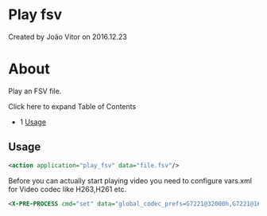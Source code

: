 
# Play fsv 

 Created by  João Vitor on 2016.12.23

# About

Play an FSV file.

Click here to expand Table of Contents

* 1 [Usage](#usage)

## Usage

```xml
<action application="play_fsv" data="file.fsv"/>
```

  
Before you can actually start playing video you need to configure vars.xml for Video codec like H263,H261 etc.

```xml
<X-PRE-PROCESS cmd="set" data="global_codec_prefs=G7221@32000h,G7221@16000h,G722,PCMU,PCMA,GSM,H261,H263,H263-1998"/>
```


